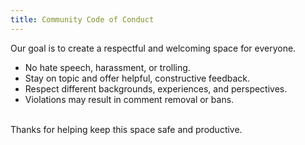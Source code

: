 ```yaml
---
title: Community Code of Conduct
---
```


Our goal is to create a respectful and welcoming space for everyone.

- No hate speech, harassment, or trolling.  
- Stay on topic and offer helpful, constructive feedback.  
- Respect different backgrounds, experiences, and perspectives.  
- Violations may result in comment removal or bans.

<br />

<span className="text-sm text-gray-500">
Thanks for helping keep this space safe and productive.
</span>